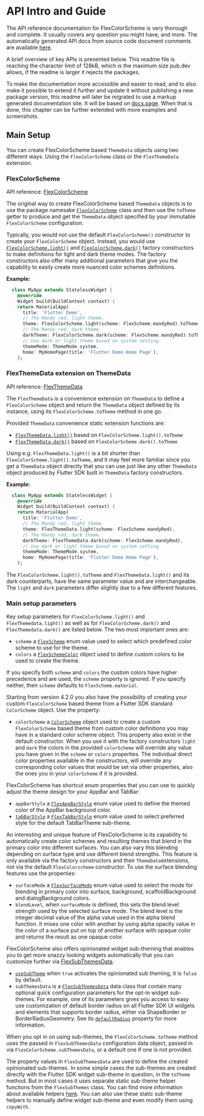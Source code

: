 # API Intro and Guide

The API reference documentation for FlexColorScheme is very thorough and complete.
It usually covers any question you might have, and more. The automatically
generated API docs from source code document comments are available
[here](https://pub.dev/documentation/flex_color_scheme/latest/flex_color_scheme/flex_color_scheme-library.html).

A brief overview of key APIs is presented below. This readme file is reaching
the character limit of 128kB, which is the maximum size pub.dev allows, if the
readme is larger it rejects the packages.

To make the documentation more accessible and easier to read, and to
also make it possible to extend it further and update it without publishing
a new package version, this readme will later be migrated to use
a markup generated documentation site. It will be based on
[docs.page](https://docs.page/homepage). When that is done, this chapter can
be further extended with more examples and screenshots.

## Main Setup

You can create FlexColorScheme based `ThemeData` objects using two
different ways. Using the `FlexColorScheme` class or the `FlexThemeData`
extension.

### FlexColorScheme

API reference: [FlexColorScheme](https://pub.dev/documentation/flex_color_scheme/latest/flex_color_scheme/FlexColorScheme-class.html)

The original way to create FlexColorScheme based `ThemeData` objects is to use
the package namesake
[`FlexColorScheme`](https://pub.dev/documentation/flex_color_scheme/latest/flex_color_scheme/FlexColorScheme-class.html)
class and then use the `toTheme` getter to produce and get the `ThemeData`
object specified by your immutable `FlexColorScheme` configuration.

Typically, you would not use the default `FlexColorScheme()` constructor to
create your `FlexColorScheme` object. Instead, you would use
[`FlexColorScheme.light()`](https://pub.dev/documentation/flex_color_scheme/latest/flex_color_scheme/FlexColorScheme/FlexColorScheme.light.html)
and
[`FlexColorScheme.dark()`](https://pub.dev/documentation/flex_color_scheme/latest/flex_color_scheme/FlexColorScheme/FlexColorScheme.dark.html) factory
constructors to make definitions for light and dark theme modes. The
factory constructors also offer many additional parameters that give you
the capability to easily create more nuanced color schemes definitions.

**Example:**
```dart
  class MyApp extends StatelessWidget {
    @override
    Widget build(BuildContext context) {
    return MaterialApp(
      title: 'Flutter Demo',
      // The Mandy red, light theme.
      theme: FlexColorScheme.light(scheme: FlexScheme.mandyRed).toTheme,
      // The Mandy red, dark theme.
      darkTheme: FlexColorScheme.dark(scheme: FlexScheme.mandyRed).toTheme,
      // Use dark or light theme based on system setting.
      themeMode: ThemeMode.system,
      home: MyHomePage(title: 'Flutter Demo Home Page'),
    );
```

### FlexThemeData extension on ThemeData

API reference: [FlexThemeData](https://pub.dev/documentation/flex_color_scheme/latest/flex_color_scheme/FlexThemeData.html)

The `FlexThemeData` is a convenience extension on `ThemeData` to define a
`FlexColorScheme` object and return the `ThemeData` object defined by
its instance, using its `FlexColorScheme.toTheme` method in one go.

Provided `ThemeData` convenience static extension functions are:

* [`FlexThemeData.light()`](https://pub.dev/documentation/flex_color_scheme/latest/flex_color_scheme/FlexThemeData/light.html) based on `FlexColorScheme.light().toTheme`
* [`FlexThemeData.dark()`](https://pub.dev/documentation/flex_color_scheme/latest/flex_color_scheme/FlexThemeData/dark.html) based on `FlexColorScheme.dark().toTheme`

Using e.g. `FlexThemeData.light()` is a bit shorter than
`FlexColorScheme.light().toTheme`, and it may feel more familiar since
you get a `ThemeData` object directly that you can use just like any
other `ThemeData` object produced by Flutter SDK built in `ThemeData` factory
constructors.

**Example:**
```dart
  class MyApp extends StatelessWidget {
    @override
    Widget build(BuildContext context) {
    return MaterialApp(
      title: 'Flutter Demo',
      // The Mandy red, light theme.
      theme: FlexThemeData.light(scheme: FlexScheme.mandyRed),
      // The Mandy red, dark theme.
      darkTheme: FlexThemeData.dark(scheme: FlexScheme.mandyRed),
      // Use dark or light theme based on system setting.
      themeMode: ThemeMode.system,
      home: MyHomePage(title: 'Flutter Demo Home Page'),
    );
```

The `FlexColorScheme.light().toTheme` and `FlexThemedata.light()` and its dark
counterparts, have the same parameter value and are interchangeable.
The `light` and `dark` parameters differ slightly due to a few different features.

### Main setup parameters

Key setup parameters for `FlexColorScheme.light()` and
`FlexThemedata.light()` as well as for `FlexColorScheme.dark()` and
`FlexThemedata.dark()` are listed below. The two most important ones are:

* `scheme` a [`FlexScheme`](https://pub.dev/documentation/flex_color_scheme/latest/flex_color_scheme/FlexScheme.html)
  enum value used to select which predefined color scheme to use for the theme.
* `colors` a [`FlexSchemeColor`](https://pub.dev/documentation/flex_color_scheme/latest/flex_color_scheme/FlexSchemeColor-class.html)
  object used to define custom colors to be used to create the theme.

If you specify both `scheme` and `colors` the custom colors have higher precedence
and are used, the `scheme` property is ignored. If you specify neither, then
`scheme` defaults to `FlexScheme.material`.

Starting from version 4.2.0 you also have the possibility of creating your custom
`FlexColorScheme` based theme from a Flutter SDK standard `ColorScheme` object.
Use the property:

* `colorScheme` a
  [`ColorScheme`](https://api.flutter.dev/flutter/material/ColorScheme-class.html)
  object used to create a custom `FlexColorScheme` based theme from custom color
  definitions you may have in a standard color scheme
  object. This property also exist in the default constructor. When you use it
  with the factory constructors `light` and `dark` the colors in the provided
  `colorScheme` will override any value you have given in the `scheme` or `colors`
  properties. The individual direct color properties available in the constructors,
  will override any corresponding color values that would be set via other
  properties, also the ones you in your `colorScheme` if it is provided.

FlexColorScheme has shortcut enum properties that you can use to quickly adjust
the theme design for your AppBar and TabBar:

* `appBarStyle`
  a [`FlexAppBarStyle`](https://pub.dev/documentation/flex_color_scheme/latest/flex_color_scheme/FlexAppBarStyle.html)
  enum value used to define the themed color of the AppBar background color.
* [`tabBarStyle`](https://pub.dev/documentation/flex_color_scheme/latest/flex_color_scheme/FlexColorScheme/tabBarStyle.html)
  a [`FlexTabBarStyle`](https://pub.dev/documentation/flex_color_scheme/latest/flex_color_scheme/FlexTabBarStyle.html)
  enum value used to select preferred style for the default TabBarTheme sub-theme.

An interesting and unique feature of FlexColorScheme is its capability to
automatically create color schemes and resulting themes that blend in the primary
color into different surfaces. You can also vary this blending depending
on surface type and use different blend strengths. This feature is only available
via the factory constructors and their `ThemeData`extensions, not via the
default `FlexColorscheme` constructor. To use the surface blending features use
the properties:

* `surfaceMode` a [`FlexSurfaceMode`](https://pub.dev/documentation/flex_color_scheme/latest/flex_color_scheme/FlexSurfaceMode.html)
  enum value used to select the mode for blending in primary color into
  surface, background, scaffoldBackground and dialogBackground colors.
* `blendLevel`, when `surfaceMode` is defined, this sets the blend level strength
   used by the selected surface mode.
   The blend level is the integer decimal value of the alpha value
   used in the alpha blend function. It mixes one color with another
   by using alpha opacity value in the color of a surface put on top of
   another surface with opaque color and returns the result as one opaque
   color.

FlexColorScheme also offers opinionated widget sub-theming that enables you to get
more snazzy looking widgets automatically that you can customize further via
[FlexSubThemesData](https://pub.dev/documentation/flex_color_scheme/latest/flex_color_scheme/FlexSubThemesData-class.html).

* [`useSubTheme`](https://pub.dev/documentation/flex_color_scheme/latest/flex_color_scheme/FlexColorScheme/useSubThemes.html)
  when `true` activates the opinionated sub theming, it is `false` by default.
* `subThemesData` is a
  [`FlexSubThemesData`](https://pub.dev/documentation/flex_color_scheme/latest/flex_color_scheme/FlexSubThemesData-class.html)
  data class that contain many optional quick configuration parameters
  for the opt-in widget sub-themes. For example, one of its parameters gives you
  access to easy use customization of default border radius on all Flutter SDK
  UI widgets and elements that supports border radius, either via
  ShapeBorder or BorderRadiusGeometry. See its
  [`defaultRadius`](https://pub.dev/documentation/flex_color_scheme/latest/flex_color_scheme/FlexSubThemesData/defaultRadius.html)
  property for more information.

When you opt in on using sub-themes, the `FlexColorScheme.toTheme` method uses
the passed in `FlexSubThemesData` configuration data object, passed in via
`FlexColorScheme.subThemesData`, or a default one if one is not provided.

The property values in `FlexSubThemesData` are used to define the created
opinionated sub-themes. In some simple cases the sub-themes are created
directly with the Flutter SDK widget sub-theme in question, in the `toTheme`
method. But in most cases it uses separate static sub-theme helper functions
from the `FlexSubThemes` class. You can find more information about available
helpers
[here](https://pub.dev/documentation/flex_color_scheme/latest/flex_color_scheme/FlexSubThemes-class.html).
You can also use these static sub-theme helpers to manually define widget
sub-theme and even modify them using `copyWith`.
